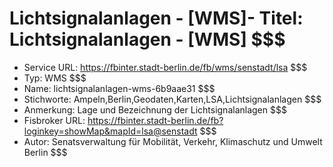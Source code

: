 # Lichtsignalanlagen - [WMS]- Titel: Lichtsignalanlagen - [WMS] $$$
- Service URL: https://fbinter.stadt-berlin.de/fb/wms/senstadt/lsa $$$
- Typ: WMS $$$
- Name: lichtsignalanlagen-wms-6b9aae31 $$$
- Stichworte: Ampeln,Berlin,Geodaten,Karten,LSA,Lichtsignalanlagen $$$
- Anmerkung: Lage und Bezeichnung der Lichtsignalanlagen $$$
- Fisbroker URL: https://fbinter.stadt-berlin.de/fb?loginkey=showMap&mapId=lsa@senstadt $$$
- Autor: Senatsverwaltung für Mobilität, Verkehr, Klimaschutz und Umwelt Berlin $$$
